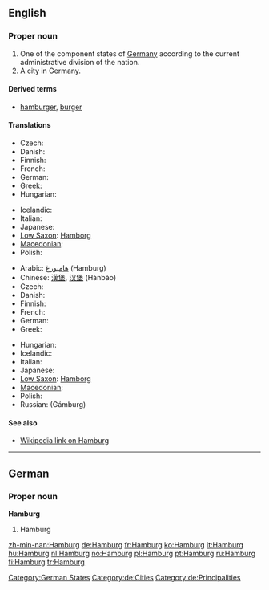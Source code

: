 ==English==
{{wikipedia}}

===Proper noun===
{{en-proper noun}}

# One of the component states of [[Germany]] according to the current administrative division of the nation.
# A city in Germany.

====Derived terms====
* [[hamburger]], [[burger]]

====Translations====
{{trans-top|state}}
* Czech: {{t-|cs|Hamburk|m}}
* Danish: {{t-|da|Hamborg|c}}
* Finnish: {{t+|fi|Hampuri}}
* French: {{t+|fr|Hambourg}}
* German: {{t+|de|Hamburg|f}}
* Greek: {{t+|el|Αμβούργο|tr=Amvoúrgo|sc=Grek}}
* Hungarian: {{t+|hu|Hamburg}}
{{trans-mid}}
* Icelandic: {{t-|is|Hamborg|f}}
* Italian: {{t-|it|Amburgo|f}}
* Japanese: {{t-|ja|ハンブルグ|tr=Hanburugu|sc=Jpan}}
* [[Low Saxon]]: [[Hamborg]]
* [[Macedonian]]: {{t|mk|Хамбург|m|tr=Hámburg|sc=Cyrl|xs=Macedonian}}
* Polish: {{t+|pl|Hamburg|m}}
{{trans-bottom}}

{{trans-top|city}}
* Arabic: [[هامبورغ]] (Hamburg)
* Chinese: [[漢堡]], [[汉堡]] (Hànbǎo)
* Czech: {{t-|cs|Hamburk|m}}
* Danish: {{t-|da|Hamborg|c}}
* Finnish: {{t+|fi|Hampuri}}
* French: {{t+|fr|Hambourg}}
* German: {{t+|de|Hamburg|f}}
* Greek: {{t+|el|Αμβούργο|tr=Amvoúrgo|sc=Grek}}
{{trans-mid}}
* Hungarian: {{t+|hu|Hamburg}}
* Icelandic: {{t-|is|Hamborg|f}}
* Italian: {{t-|it|Amburgo|f}}
* Japanese: {{t-|ja|ハンブルグ|tr=Hanburugu|sc=Jpan}}
* [[Low Saxon]]: [[Hamborg]]
* [[Macedonian]]: {{t|mk|Хамбург|m|tr=Hámburg|sc=Cyrl|xs=Macedonian}}
* Polish: {{t+|pl|Hamburg|m}}
* Russian: {{t+|ru|Гамбург|m|sc=Cyrl}} (Gámburg)
{{trans-bottom}}

====See also====
* [[w:Hamburg|Wikipedia link on Hamburg]]

{{wikipedia|lang=de}}

----

==German==

===Proper noun===
'''Hamburg'''

# Hamburg

[[Category:German States]]
[[Category:de:Cities]]
[[Category:de:Principalities]]

[[zh-min-nan:Hamburg]]
[[de:Hamburg]]
[[fr:Hamburg]]
[[ko:Hamburg]]
[[it:Hamburg]]
[[hu:Hamburg]]
[[nl:Hamburg]]
[[no:Hamburg]]
[[pl:Hamburg]]
[[pt:Hamburg]]
[[ru:Hamburg]]
[[fi:Hamburg]]
[[tr:Hamburg]]